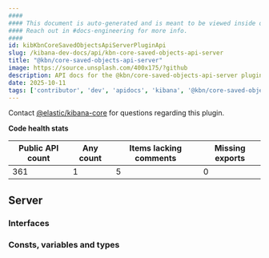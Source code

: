 ```yaml
---
####
#### This document is auto-generated and is meant to be viewed inside our experimental, new docs system.
#### Reach out in #docs-engineering for more info.
####
id: kibKbnCoreSavedObjectsApiServerPluginApi
slug: /kibana-dev-docs/api/kbn-core-saved-objects-api-server
title: "@kbn/core-saved-objects-api-server"
image: https://source.unsplash.com/400x175/?github
description: API docs for the @kbn/core-saved-objects-api-server plugin
date: 2025-10-11
tags: ['contributor', 'dev', 'apidocs', 'kibana', '@kbn/core-saved-objects-api-server']
---
```




Contact [@elastic/kibana-core](https://github.com/orgs/elastic/teams/kibana-core) for questions regarding this plugin.

**Code health stats**

| Public API count  | Any count | Items lacking comments | Missing exports |
|-------------------|-----------|------------------------|-----------------|
| 361 | 1 | 5 | 0 |

## Server

### Interfaces
<DocDefinitionList data={kbnCoreSavedObjectsApiServerObj.server.interfaces}/>

### Consts, variables and types
<DocDefinitionList data={kbnCoreSavedObjectsApiServerObj.server.misc}/>

